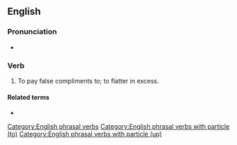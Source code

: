 ==English==

===Pronunciation===
* {{audio|en|En-au-kiss up to.ogg|Audio (AU)}}

===Verb===
{{en-verb|*}}

# {{lb|en|transitive|idiomatic}} To pay false compliments to; to flatter in excess.

====Related terms====
* {{l|en|kiss up}}

[[Category:English phrasal verbs]]
[[Category:English phrasal verbs with particle (to)]]
[[Category:English phrasal verbs with particle (up)]]